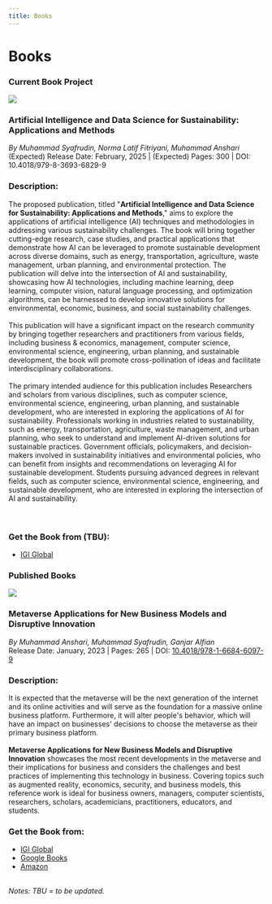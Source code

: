 ```yaml
---
title: Books
---
```


# Books

### <highlight  color="#04be58">Current Book Project</highlight>

<div class="row">
<div class="col col--2"><img src="/updates/comingsoon.png"/></div>
<div class="col col--10">
<h3>Artificial Intelligence and Data Science for Sustainability: Applications and Methods</h3>
<i>By Muhammad Syafrudin, Norma Latif Fitriyani, Muhammad Anshari</i>
<br/>(Expected) Release Date: February, 2025 | (Expected) Pages: 300 | DOI: 10.4018/979-8-3693-6829-9
<br/>
<h3>Description:</h3>
The proposed publication, titled "<b>Artificial Intelligence and Data Science for Sustainability: Applications and Methods</b>," aims to explore the applications of artificial intelligence (AI) techniques and methodologies in addressing various sustainability challenges. The book will bring together cutting-edge research, case studies, and practical applications that demonstrate how AI can be leveraged to promote sustainable development across diverse domains, such as energy, transportation, agriculture, waste management, urban planning, and environmental protection. The publication will delve into the intersection of AI and sustainability, showcasing how AI technologies, including machine learning, deep learning, computer vision, natural language processing, and optimization algorithms, can be harnessed to develop innovative solutions for environmental, economic, business, and social sustainability challenges.
<br/><br/>
This publication will have a significant impact on the research community by bringing together researchers and practitioners from various fields, including business & economics, management, computer science, environmental science, engineering, urban planning, and sustainable development, the book will promote cross-pollination of ideas and facilitate interdisciplinary collaborations.
<br/><br/>
The primary intended audience for this publication includes Researchers and scholars from various disciplines, such as computer science, environmental science, engineering, urban planning, and sustainable development, who are interested in exploring the applications of AI for sustainability. Professionals working in industries related to sustainability, such as energy, transportation, agriculture, waste management, and urban planning, who seek to understand and implement AI-driven solutions for sustainable practices. Government officials, policymakers, and decision-makers involved in sustainability initiatives and environmental policies, who can benefit from insights and recommendations on leveraging AI for sustainable development. Students pursuing advanced degrees in relevant fields, such as computer science, environmental science, engineering, and sustainable development, who are interested in exploring the intersection of AI and sustainability.<br/><br/>
<br/>

<h3>Get the Book from (TBU):</h3>
<ul>
<li><a target='_blank' alt='link' rel='noopener noreferrer' href='https://www.igi-global.com/book/artificial-intelligence-data-science-sustainability/345966'>IGI Global</a></li>
</ul>
</div>
</div>

### <highlight  color="#0184c6">Published Books</highlight>

<div class="row">
<div class="col col--2"><img src="/updates/metaverse-book.jpg"/></div>
<div class="col col--10">
<h3>Metaverse Applications for New Business Models and Disruptive Innovation
</h3>
<i>By Muhammad Anshari, Muhammad Syafrudin, Ganjar Alfian</i>
<br/>Release Date: January, 2023 | Pages: 265 | DOI: <a target='_blank' alt='link' rel='noopener noreferrer' href='https://doi.org/10.4018/978-1-6684-6097-9'>10.4018/978-1-6684-6097-9</a><br/>
<h3>Description:</h3>
It is expected that the metaverse will be the next generation of the internet and its online activities and will serve as the foundation for a massive online business platform. Furthermore, it will alter people's behavior, which will have an impact on businesses' decisions to choose the metaverse as their primary business platform.
<br/><br/>
<b>Metaverse Applications for New Business Models and Disruptive Innovation</b> showcases the most recent developments in the metaverse and their implications for business and considers the challenges and best practices of implementing this technology in business. Covering topics such as augmented reality, economics, security, and business models, this reference work is ideal for business owners, managers, computer scientists, researchers, scholars, academicians, practitioners, educators, and students.<br/>
<h3>Get the Book from:</h3>
<ul>
<li><a target='_blank' alt='link' rel='noopener noreferrer' href='https://www.igi-global.com/book/metaverse-applications-new-business-models/299392'>IGI Global</a></li>
<li><a target='_blank' alt='link' rel='noopener noreferrer' href='https://www.google.co.kr/books/edition/_/EW-pEAAAQBAJ?hl=en'>Google Books</a></li>
<li><a target='_blank' alt='link' rel='noopener noreferrer' href='https://www.amazon.com/Metaverse-Applications-Business-Disruptive-Innovation/dp/166846098X'>Amazon</a></li>
</ul>
</div>
</div>

<br/>
<i>Notes: TBU = to be updated.</i>